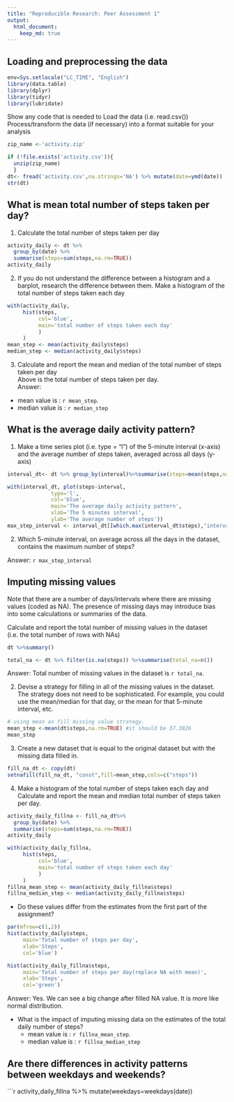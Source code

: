 ```yaml
---
title: "Reproducible Research: Peer Assessment 1"
output: 
  html_document:
    keep_md: true
---
```



## Loading and preprocessing the data
```r
env=Sys.setlocale("LC_TIME", "English")
library(data.table)
library(dplyr)
library(tidyr)
library(lubridate)
```

Show any code that is needed to
Load the data (i.e. \color{red}{\verb|read.csv()|}read.csv())
Process/transform the data (if necessary) into a format suitable for your analysis

```r

zip_name <-'activity.zip'

if (!file.exists('activity.csv')){
  unzip(zip_name)
  }
dt<- fread('activity.csv',na.strings='NA') %>% mutate(date=ymd(date))
str(dt)

```

## What is mean total number of steps taken per day?  
1. Calculate the total number of steps taken per day  

```r
activity_daily <- dt %>% 
  group_by(date) %>% 
  summarise(steps=sum(steps,na.rm=TRUE))
activity_daily
```

2. If you do not understand the difference between a histogram and a barplot, research the difference between them. Make a histogram of the total number of steps taken each day
```r
with(activity_daily, 
     hist(steps,
          col='blue',
          main='total number of steps taken each day'
          )
     )
mean_step <- mean(activity_daily$steps)
median_step <- median(activity_daily$steps)
```
3. Calculate and report the mean and median of the total number of steps taken per day  
Above is the total number of steps taken per day.   
Answer: 
  - mean value is : `r mean_step`.   
  - median value is : `r median_step`    

## What is the average daily activity pattern?

1. Make a time series plot (i.e. \color{red}{\verb|type = "l"|}type = "l") of the 5-minute interval (x-axis) and the average number of steps taken, averaged across all days (y-axis)

```r
interval_dt<- dt %>% group_by(interval)%>%summarise(steps=mean(steps,na.rm=TRUE))

with(interval_dt, plot(steps~interval,
              type='l',
              col='blue',
              main='The average daily activity pattern',
              xlab='The 5 minutes interval',
              ylab='The average number of steps'))
max_step_interval <- interval_dt[[which.max(interval_dt$steps),"interval"]]

```
2. Which 5-minute interval, on average across all the days in the dataset, contains the maximum number of steps?

Answer: `r max_step_interval`

## Imputing missing values

Note that there are a number of days/intervals where there are missing values (coded as \color{red}{\verb|NA|}NA). The presence of missing days may introduce bias into some calculations or summaries of the data.

Calculate and report the total number of missing values in the dataset (i.e. the total number of rows with \color{red}{\verb|NA|}NAs)
```r
dt %>%summary()

total_na <- dt %>% filter(is.na(steps)) %>%summarise(total_na=n())
```
Answer: Total number of missing values in the dataset is `r total_na`.

2. Devise a strategy for filling in all of the missing values in the dataset. The strategy does not need to be sophisticated. For example, you could use the mean/median for that day, or the mean for that 5-minute interval, etc.
```r
# using mean as fill missing value strategy.
mean_step <-mean(dt$steps,na.rm=TRUE) #it should be 37.3826
mean_step
```

3. Create a new dataset that is equal to the original dataset but with the missing data filled in.
```r
fill_na_dt <- copy(dt)
setnafill(fill_na_dt, "const",fill=mean_step,cols=c("steps"))

```

4. Make a histogram of the total number of steps taken each day and Calculate and report the mean and median total number of steps taken per day. 
```r
activity_daily_fillna <- fill_na_dt%>% 
  group_by(date) %>% 
  summarise(steps=sum(steps,na.rm=TRUE))
activity_daily
```

```r
with(activity_daily_fillna, 
     hist(steps,
          col='blue',
          main='total number of steps taken each day'
          )
     )
fillna_mean_step <- mean(activity_daily_fillna$steps)
fillna_median_step <- median(activity_daily_fillna$steps)
```
- Do these values differ from the estimates from the first part of the assignment? 
```r
par(mfrow=c(1,2))
hist(activity_daily$steps,
     main='Total number of steps per day', 
     xlab='Steps',
     col='blue')

hist(activity_daily_fillna$steps,
     main='Total number of steps per day(replace NA with mean)', 
     xlab='Steps',
     col='green')

```
Answer: Yes. We can see a big change after filled NA value. It is more like normal distribution.

- What is the impact of imputing missing data on the estimates of the total daily number of steps?
  - mean value is : `r fillna_mean_step`.   
  - median value is : `r fillna_median_step` 
  
## Are there differences in activity patterns between weekdays and weekends?

```r
activity_daily_fillna %>% mutate(weekdays=weekdays(date))
